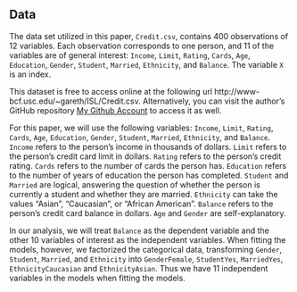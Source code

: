 
## Data

The data set utilized in this paper, `Credit.csv`, contains 400 observations of 12 variables. Each observation corresponds to one person, and 11 of the variables are of general interest: `Income`, `Limit`, `Rating`, `Cards`, `Age`, `Education`, `Gender`, `Student`, `Married`, `Ethnicity`, and `Balance`. The  variable `X` is an index.

This dataset is free to access online at the following url http://www-bcf.usc.edu/~gareth/ISL/Credit.csv. Alternatively, you can visit the author's GitHub repository [My Github Account](http://www.github.com/jwilber) to access it as well.

For this paper, we will use the following variables: `Income`, `Limit`, `Rating`, `Cards`, `Age`, `Education`, `Gender`, `Student`, `Married`, `Ethnicity`, and `Balance`. `Income` refers to the person's income in thousands of dollars. `Limit` refers to the person's credit card limit in dollars. `Rating` refers to the person's credit rating. `Cards` refers to the number of cards the person has. `Education` refers to the number of years of education the person has completed. `Student` and `Married` are logical, answering the question of whether the person is currently a student and whether they are married. `Ethnicity` can take the values "Asian", "Caucasian", or "African American".  `Balance` refers to the person's credit card balance in dollars. `Age` and `Gender` are self-explanatory.

In our analysis, we will treat `Balance` as the dependent variable and the other 10 variables of interest as the independent variables. When fitting the models, however, we factorized the categorical data, transforming `Gender`, `Student`, `Married`, and `Ethnicity` into `GenderFemale`, `StudentYes`, `MarriedYes`, `EthnicityCaucasian` and `EthnicityAsian`. Thus we have 11 independent variables in the models when fitting the models.
